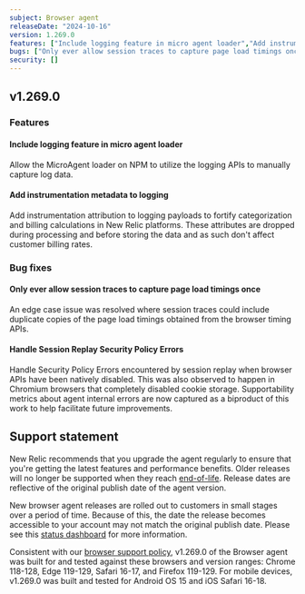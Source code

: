 ```yaml
---
subject: Browser agent
releaseDate: "2024-10-16"
version: 1.269.0
features: ["Include logging feature in micro agent loader","Add instrumentation metadata to logging"]
bugs: ["Only ever allow session traces to capture page load timings once","Handle Session Replay Security Policy Errors"]
security: []
---
```


## v1.269.0

### Features

#### Include logging feature in micro agent loader
Allow the MicroAgent loader on NPM to utilize the logging APIs to manually capture log data.

#### Add instrumentation metadata to logging
Add instrumentation attribution to logging payloads to fortify categorization and billing calculations in New Relic platforms. These attributes are dropped during processing and before storing the data and as such don't affect customer billing rates.


### Bug fixes

#### Only ever allow session traces to capture page load timings once
An edge case issue was resolved where session traces could include duplicate copies of the page load timings obtained from the browser timing APIs.

#### Handle Session Replay Security Policy Errors
Handle Security Policy Errors encountered by session replay when browser APIs have been natively disabled. This was also observed to happen in Chromium browsers that completely disabled cookie storage. Supportability metrics about agent internal errors are now captured as a biproduct of this work to help facilitate future improvements.

## Support statement

New Relic recommends that you upgrade the agent regularly to ensure that you're getting the latest features and performance benefits. Older releases will no longer be supported when they reach [end-of-life](https://docs.newrelic.com/docs/browser/browser-monitoring/getting-started/browser-agent-eol-policy/). Release dates are reflective of the original publish date of the agent version.

New browser agent releases are rolled out to customers in small stages over a period of time. Because of this, the date the release becomes accessible to your account may not match the original publish date. Please see this [status dashboard](https://newrelic.github.io/newrelic-browser-agent-release/) for more information.

Consistent with our [browser support policy](https://docs.newrelic.com/docs/browser/new-relic-browser/getting-started/compatibility-requirements-browser-monitoring/#browser-types), v1.269.0 of the Browser agent was built for and tested against these browsers and version ranges: Chrome 118-128, Edge 119-129, Safari 16-17, and Firefox 119-129. For mobile devices, v1.269.0 was built and tested for Android OS 15 and iOS Safari 16-18.
